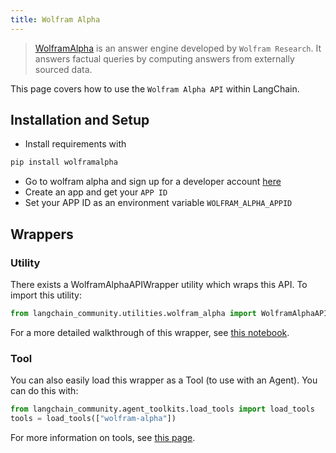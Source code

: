 ```yaml
---
title: Wolfram Alpha
---
```


>[WolframAlpha](https://en.wikipedia.org/wiki/WolframAlpha) is an answer engine developed by `Wolfram Research`.
> It answers factual queries by computing answers from externally sourced data.

This page covers how to use the `Wolfram Alpha API` within LangChain.

## Installation and Setup
- Install requirements with
```bash
pip install wolframalpha
```
- Go to wolfram alpha and sign up for a developer account [here](https://developer.wolframalpha.com/)
- Create an app and get your `APP ID`
- Set your APP ID as an environment variable `WOLFRAM_ALPHA_APPID`


## Wrappers

### Utility

There exists a WolframAlphaAPIWrapper utility which wraps this API. To import this utility:

```python
from langchain_community.utilities.wolfram_alpha import WolframAlphaAPIWrapper
```

For a more detailed walkthrough of this wrapper, see [this notebook](/oss/python/integrations/tools/wolfram_alpha).

### Tool

You can also easily load this wrapper as a Tool (to use with an Agent).
You can do this with:
```python
from langchain_community.agent_toolkits.load_tools import load_tools
tools = load_tools(["wolfram-alpha"])
```

For more information on tools, see [this page](/oss/python/how-to/tools_builtin).

